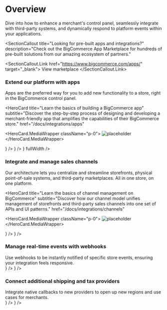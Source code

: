 
<Eyebrow title="Apps and integrations" />

# Overview

Dive into how to enhance a merchant's control panel, seamlessly integrate with third-party systems, and dynamically respond to platform events within your applications.

<Spacer y={2} />

<SectionCallout
  title="Looking for pre-built apps and integrations?"
  description="Check out the BigCommerce App Marketplace for hundreds of pre-built solutions
  from our amazing ecosystem of partners."
>
  <SectionCallout.Link href="https://www.bigcommerce.com/apps/" target="_blank">
    View marketplace <ExternalIcon className="inline-block h-auto w-4" />
  </SectionCallout.Link>
</SectionCallout>

<Spacer y={1} />

### Extend our platform with apps

<div>
  Apps are the preferred way for you to add new functionality to a store, right in the BigCommerce control panel.
</div>

<Spacer y={2} />

<HeroCard
  title="Learn the basics of building a BigCommerce app"
  subtitle="Discover the step-by-step process of designing and developing a merchant-friendly app that amplifies the capabilities of their BigCommerce store."
  href="/docs/integrations/apps"
>
  <HeroCard.MediaWrapper className="p-0">
    <Image
      className="h-auto w-full object-fill"
      src="/images/apps-thumbnail.png"
      alt="placeholder"
      width={1000}
      height={400}
    />
  </HeroCard.MediaWrapper>
</HeroCard>

<CardGrid>
  <LandingCard
    variant="secondary"
    title="Make apps feel native with BigDesign"
    description={`View our design standards for control panel apps and use our React library to quickly build them.`}
    href="https://developer.bigcommerce.com/big-design"
    icon={<Icon name="bigdesign" />}
  />
  <LandingCard
    variant="secondary"
    title="Render custom actions with app extensions"
    description={`Extend the UI of the BigCommerce by registering custom menu items that appear in select control panel pages.`}
    href="/docs/integrations/apps/app-extensions"
    icon={<Icon name="webhook" />}
  />
  <LandingCard
    variant="secondary"
    title="Monetize your app on our marketplace"
    description={`Interested in selling your solution to our ever growing base of merchants? Start here!`}
    href="/docs/integrations/apps/guide/requirements"
    icon={<Icon name="currency-dollar" />}
    fullWidth
  />
</CardGrid>

<Spacer y={0.5} />

### Integrate and manage sales channels

<div>
  Our architecture lets you centralize and streamline storefronts, physical point-of-sale systems, and third-party marketplaces. All in one store, on one platform.
</div>

<Spacer y={2} />

<HeroCard
  title="Learn the basics of channel management on BigCommerce"
  subtitle="Discover how our channel model unifies management of storefronts and third-party sales channels into one set of APIs and UI patterns."
  href="/docs/integrations/channels"
>
  <HeroCard.MediaWrapper className="p-0">
    <Image
      className="h-auto w-full object-fill"
      src="/images/channels-thumbnail.png"
      alt="placeholder"
      width={1000}
      height={400}
    />
  </HeroCard.MediaWrapper>
</HeroCard>

<CardGrid>
  <LandingCard
    variant="secondary"
    title="Make your app multi-storefront compatible"
    description={`Building a new app or updating an existing app to be MSF compatible? Learn what's required in this guide.`}
    href="/docs/integrations/apps/multi-storefront"
    icon={<Icon name="webhook" />}
  />
  <LandingCard
    variant="secondary"
    title="Integrate a third-party sales channel"
    description={`Use our set of APIs and design standards to build a native-feeling integration between BigCommerce and an external sales channel.`}
    href="/docs/integrations/channels"
    icon={<Icon name="swap" />}
  />
</CardGrid>

<Spacer y={0.5} />

### Manage real-time events with webhooks

<div>
  Use webhooks to be instantly notified of specific store events, ensuring your
  integration feels responsive.
</div>

<CardGrid>
  <LandingCard
    variant="secondary"
    title="Create your first webhook"
    description={`Run through registering a webhook as you learn about payloads, callback requirements, and retry mechanisms.`}
    href="/docs/integrations/webhooks/tutorial"
    icon={<Icon name="platform" />}
  />
  <LandingCard
    variant="secondary"
    title="View list of all webhook events"
    description={`A reference of all 25+ webhook events and their callback payloads.`}
    href="/docs/integrations/webhooks/events"
    icon={<Icon name="webhook" />}
  />
</CardGrid>

<Spacer y={0.5} />

### Connect additional shipping and tax providers

<div>
  Integrate native callbacks to new providers to open up new regions and use
  cases for merchants.
</div>

<CardGrid>
  <LandingCard
    variant="secondary"
    title="Shipping providers"
    description={`Provide shipping services and rates to BigCommerce merchants and give them access to configure options using the control panel.`}
    href="/docs/integrations/shipping"
    icon={<Icon name="shipping" />}
  />
  <LandingCard
    variant="secondary"
    title="Tax providers"
    description={`Provide sales tax estimates to shoppers on a storefront and to merchants in the control panel.`}
    href="/docs/integrations/tax"
    icon={<Icon name="world" />}
  />
</CardGrid>

<Spacer y={3} type="line" />
